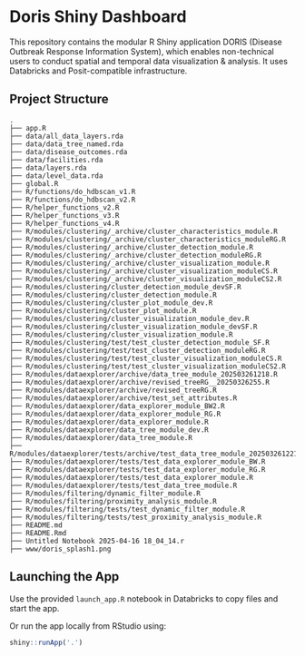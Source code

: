 # Doris Shiny Dashboard

This repository contains the modular R Shiny application DORIS (Disease Outbreak Response Information System), which enables non-technical users to conduct spatial and temporal data visualization & analysis. It uses Databricks and Posit-compatible infrastructure.

## Project Structure

```
.
├── app.R
├── data/all_data_layers.rda
├── data/data_tree_named.rda
├── data/disease_outcomes.rda
├── data/facilities.rda
├── data/layers.rda
├── data/level_data.rda
├── global.R
├── R/functions/do_hdbscan_v1.R
├── R/functions/do_hdbscan_v2.R
├── R/helper_functions_v2.R
├── R/helper_functions_v3.R
├── R/helper_functions_v4.R
├── R/modules/clustering/_archive/cluster_characteristics_module.R
├── R/modules/clustering/_archive/cluster_characteristics_moduleRG.R
├── R/modules/clustering/_archive/cluster_detection_module.R
├── R/modules/clustering/_archive/cluster_detection_moduleRG.R
├── R/modules/clustering/_archive/cluster_visualization_module.R
├── R/modules/clustering/_archive/cluster_visualization_moduleCS.R
├── R/modules/clustering/_archive/cluster_visualization_moduleCS2.R
├── R/modules/clustering/cluster_detection_module_devSF.R
├── R/modules/clustering/cluster_detection_module.R
├── R/modules/clustering/cluster_plot_module_dev.R
├── R/modules/clustering/cluster_plot_module.R
├── R/modules/clustering/cluster_visualization_module_dev.R
├── R/modules/clustering/cluster_visualization_module_devSF.R
├── R/modules/clustering/cluster_visualization_module.R
├── R/modules/clustering/test/test_cluster_detection_module_SF.R
├── R/modules/clustering/test/test_cluster_detection_moduleRG.R
├── R/modules/clustering/test/test_cluster_visualization_moduleCS.R
├── R/modules/clustering/test/test_cluster_visualization_moduleCS2.R
├── R/modules/dataexplorer/archive/data_tree_module_202503261218.R
├── R/modules/dataexplorer/archive/revised_treeRG__20250326255.R
├── R/modules/dataexplorer/archive/revised_treeRG.R
├── R/modules/dataexplorer/archive/test_set_attributes.R
├── R/modules/dataexplorer/data_explorer_module_BW2.R
├── R/modules/dataexplorer/data_explorer_module_RG.R
├── R/modules/dataexplorer/data_explorer_module.R
├── R/modules/dataexplorer/data_tree_module_dev.R
├── R/modules/dataexplorer/data_tree_module.R
├── R/modules/dataexplorer/tests/archive/test_data_tree_module_202503261221.R
├── R/modules/dataexplorer/tests/test_data_explorer_module_BW.R
├── R/modules/dataexplorer/tests/test_data_explorer_module_RG.R
├── R/modules/dataexplorer/tests/test_data_explorer_module.R
├── R/modules/dataexplorer/tests/test_data_tree_module.R
├── R/modules/filtering/dynamic_filter_module.R
├── R/modules/filtering/proximity_analysis_module.R
├── R/modules/filtering/tests/test_dynamic_filter_module.R
├── R/modules/filtering/tests/test_proximity_analysis_module.R
├── README.md
├── README.Rmd
├── Untitled Notebook 2025-04-16 18_04_14.r
├── www/doris_splash1.png
```

## Launching the App

Use the provided `launch_app.R` notebook in Databricks to copy files and start the app.

Or run the app locally from RStudio using:

```r
shiny::runApp('.')
```
